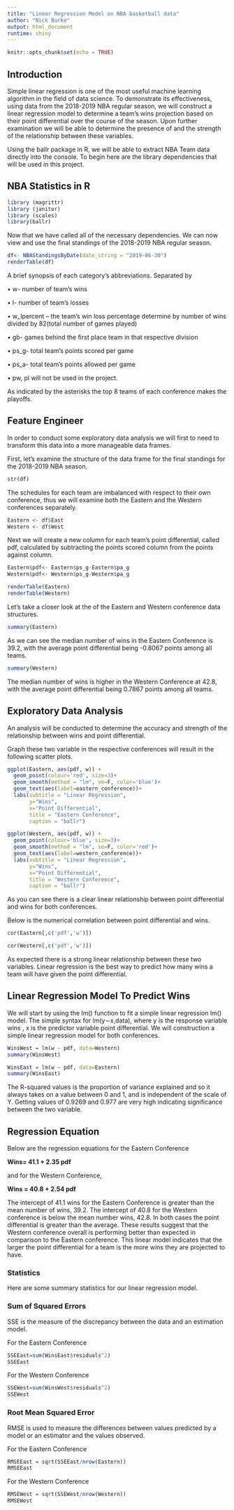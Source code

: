 ---
title: "Linear Regression Model on NBA basketball data"
author: "Nick Burke"
output: html_document
runtime: shiny
---

```{r setup, include=FALSE}
knitr::opts_chunk$set(echo = TRUE)
```

## Introduction

Simple linear regression is one of the most useful machine learning algorithm in the field of data science. To demonstrate its effectiveness, using data from the 2018-2019 NBA regular season, we will construct a linear regression model to determine a team's wins projection based on their point differential over the course of the season. Upon further examination we will be able to determine the presence of and the strength of the relationship between these variables.

Using the ballr package in R, we will be able to extract NBA Team data directly into the console. To begin here are the library dependencies that will be used in this project.

## NBA Statistics in R

```{r}
library (magrittr) 
library (janitor) 
library (scales) 
library(ballr)

```
Now that we have called all of the necessary dependencies. We can now view and use the final standings of the 2018-2019 NBA regular season.

```{r, echo=FALSE}
df<- NBAStandingsByDate(date_string = "2019-06-30")
renderTable(df)
```
A brief synopsis of each category’s abbreviations.
Separated by 

•	w- number of team’s wins

•	l- number of team’s losses

•	w_lpercent – the team’s win loss percentage determine by number of wins divided by 82(total number of games played)

•	gb- games behind the first place team in that respective division

•	ps_g- total team’s points scored per game 

•	ps_a- total team’s points allowed per game

•	pw, pl  will not be used in the project.

As indicated by the asterisks the top 8 teams of each conference makes the playoffs. 

## Feature Engineer
In order to conduct some exploratory data analysis we will first to need to transform this data into a more manageable data frames. 

First, let’s examine the structure of the data frame for the final standings for the 2018-2019 NBA season.


```{r, echo=FALSE}
str(df)
```

The schedules for each team are imbalanced with respect to their own conference, thus we will examine both the Eastern and the Western conferences separately.


```{r, echo=FALSE}
Eastern <- df$East
Western <- df$West
```
Next we will create a new column for each team’s point differential, called pdf, calculated by subtracting the points scored column from the points against column.
```{r, echo=FALSE}
Eastern$pdf<- Eastern$ps_g-Eastern$pa_g
Western$pdf<- Western$ps_g-Western$pa_g
```

```{r, echo=FALSE}
renderTable(Eastern)
renderTable(Western)

```


Let’s take a closer look at the of the Eastern and Western conference data structures.

```{r, echo=FALSE}
summary(Eastern)
```
As we can see the median number of wins in the Eastern Conference is 39.2, with the average point differential being -0.8067 points among all teams.

```{r, echo=FALSE}
summary(Western)
```
The median number of wins is higher in the Western Conference at  42.8, with the average point differential being 0.7867 points among all teams.

## Exploratory Data Analysis

An analysis will be conducted to determine the accuracy and strength of the relationship between wins and point differential.

Graph these two variable in the respective conferences will result in the following scatter plots.


```{r, echo=FALSE}
ggplot(Eastern, aes(pdf, w)) +
  geom_point(colour='red', size=3)+
  geom_smooth(method = "lm", se=F, color='blue')+
  geom_text(aes(label=eastern_conference))+
  labs(subtitle = "Linear Regression",
       y="Wins",
       x="Point Differential",
       title = "Eastern Conference",
       caption = "ballr")
``` 



```{r,echo=FALSE}
ggplot(Western, aes(pdf, w)) +
  geom_point(colour='blue', size=3)+
  geom_smooth(method = "lm", se=F, color='red')+
  geom_text(aes(label=western_conference))+
  labs(subtitle = "Linear Regression",
       y="Wins",
       x="Point Differential",
       title = "Western Conference",
       caption = "ballr")
```


As you can see there is a clear linear relationship between point differential and wins for both conferences. 

Below is the numerical correlation between point differential and wins.


```{r, echo=FALSE}
cor(Eastern[,c('pdf','w')])
```


```{r, echo=FALSE}
cor(Western[,c('pdf','w')])
```

As expected there is a strong linear relationship between these two variables. Linear regression is the best way to predict how many wins a team will have given the point differential.

## Linear Regression Model To Predict Wins

We will start by using the lm() function to fit a simple linear regression lm() model. The simple syntax for lm(y∼x,data), where y is the response variable wins , x is the  predictor variable point differential. We will construction a simple linear regression model for both conferences.


```{r, echo=FALSE}
WinsWest = lm(w ~ pdf, data=Western)
summary(WinsWest)

```

```{r, echo=FALSE}
WinsEast = lm(w ~ pdf, data=Eastern)
summary(WinsEast)

```

The R-squared values is the proportion of variance explained and so it always takes on a value between 0 and 1, and is independent of the scale of  Y. Getting values of 0.9269 and 0.977 are very high indicating significance between the two variable. 

## Regression Equation
Below are the regression equations for the Eastern Conference

**Wins= 41.1 + 2.35 pdf**

and for the Western Conference,

**Wins = 40.8 + 2.54 pdf**

The intercept of 41.1 wins for the Eastern Conference is greater than the mean number of wins, 39.2. The intercept of 40.8 for the Western conference is below the mean number wins, 42.8. 
In both cases the point differential is greater than the average. These results suggest that the Western conference overall is performing better than expected in comparison to the Eastern conference. This linear model indicates that the larger the point differential for a team is the more wins they are projected to have. 

### Statistics
Here are some summary statistics for our linear regression model.

### Sum of Squared Errors

SSE is the measure of the discrepancy between the data and an estimation model.

For the Eastern Conference
```{r, echo=FALSE}
SSEEast=sum(WinsEast$residuals^2)
SSEEast

```

For the Western Conference
```{r, echo=FALSE}
SSEWest=sum(WinsWest$residuals^2)
SSEWest

```

### Root Mean Squared Error

RMSE is used to measure the differences between values predicted by a model or an estimator and the values observed.

For the Eastern Conference

```{r, echo=FALSE}
RMSEEast = sqrt(SSEEast/nrow(Eastern))
RMSEEast
```

For the Western Conference

```{r, echo=FALSE}
RMSEWest = sqrt(SSEWest/nrow(Western))
RMSEWest
```

